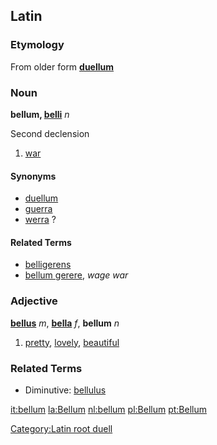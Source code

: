 ==Latin==
===Etymology===
From older form '''[[duellum]]'''

===Noun===
[[Category:Latin root duell]]
'''bellum, [[Wiktionary Appendix:Latin second declension|belli]]''' ''n''

Second declension

#[[war]]

====Synonyms====
*[[duellum]]
*[[guerra]]
*[[werra]] ?

====Related Terms====
*[[belligerens]]
*[[bellum gerere]], ''wage war''


===Adjective===
'''[[bellus]]''' ''m'', '''[[bella]]''' ''f'', '''bellum''' ''n'' 

# [[pretty]], [[lovely]], [[beautiful]]

===Related Terms===
*Diminutive: [[bellulus]]

[[it:bellum]]
[[la:Bellum]]
[[nl:bellum]]
[[pl:Bellum]]
[[pt:Bellum]]